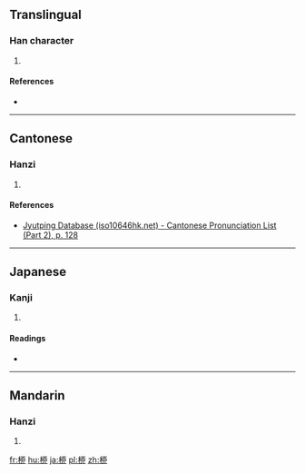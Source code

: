 ==Translingual==

===Han character===
{{Han char|rn=75|rad=木|as=07|sn=11|four=|canj=DMLS|ids=⿰木丣}}

# {{defn|Han|sort=木07}}

====References====
* {{Han ref|kx=0527.150|dkj=14816|dj=0916.080|hdz=21212.020|uh=687A|ud=26746}}

----

==Cantonese==

===Hanzi===
{{yue-hanzi|jyut=[[lau5]]|y=lau5}}

# {{defn|lang=yue|sort=木07}}

====References====
*[http://www.iso10646hk.net/jp/document/download.jsp Jyutping Database (iso10646hk.net) - Cantonese Pronunciation List (Part 2), p. 128]

----

==Japanese==

===Kanji===
{{ja-kanji|grade=|rs=木07}}

# {{defn|lang=ja|sort=木07}}

====Readings====
* {{ja-readings|on=[[りゅう]] (ryū)|kun=[[やなぎ]] (yanagi)}}

----

==Mandarin==

===Hanzi===
{{cmn-hanzi|pin=[[liǔ]] ([[liu3]])|wg=liu<sup>3</sup>}}

# {{defn|lang=cmn|sort=木07}}

[[fr:桺]]
[[hu:桺]]
[[ja:桺]]
[[pl:桺]]
[[zh:桺]]